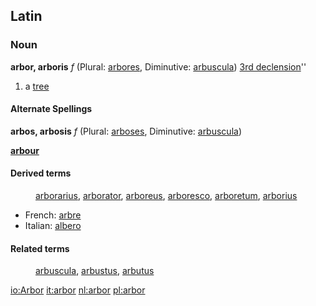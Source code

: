 ==Latin==

===Noun===
'''arbor, arboris''' ''f'' (Plural: [[arbores]], Diminutive: [[arbuscula]]) [[Wiktionary Appendix:Latin third declension|3rd declension]]''

#a [[tree]]
====Alternate Spellings====
'''arbos, arbosis''' ''f'' (Plural: [[arboses]], Diminutive: [[arbuscula]])

'''[[arbour]]'''

====Derived terms====
:[[arborarius]], [[arborator]], [[arboreus]], [[arboresco]], [[arboretum]], [[arborius]]

*French: [[arbre]]
*Italian: [[albero]]

====Related terms====
:[[arbuscula]], [[arbustus]], [[arbutus]]

[[io:Arbor]]
[[it:arbor]]
[[nl:arbor]]
[[pl:arbor]]